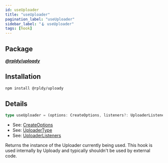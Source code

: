 ```yaml
---
id: useUploader
title: "useUploader"
pagination_label: "useUploader"
sidebar_label: "🪝 useUploader"
tags: [hook]
---
```


## Package

**_[@rpldy/uploady](../../../packages/rpldy-uploady)_**

## Installation

```bash npm2yarn
npm install @rpldy/uploady
```

## Details

```typescript
type useUploader = (options: CreateOptions, listeners?: UploaderListeners) => UploaderType;
```

- See: [CreateOptions](../../types#createoptions)
- See: [UploaderType](../../types#uploadertype)
- See: [UploaderListeners](../../types#uploaderlisteners)

Returns the instance of the Uploader currently being used.
This hook is used internally by Uploady and typically shouldn't be used by external code.
